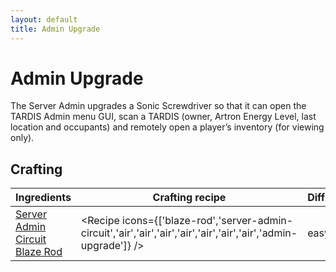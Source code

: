 ```yaml
---
layout: default
title: Admin Upgrade
---
```



Admin Upgrade
===================

The Server Admin upgrades a Sonic Screwdriver so that it can open the TARDIS Admin menu GUI, scan a TARDIS (owner, Artron Energy Level, last location and occupants) and remotely open a player’s inventory (for viewing only).

## Crafting

| Ingredients | Crafting recipe | Difficulty |
| ----------- | --------------- | ------------- |
| [Server Admin Circuit](/items/server-admin-circuit)<br/>[Blaze Rod](https://minecraft.wiki/w/Blaze_Rod) | <Recipe icons={['blaze-rod','server-admin-circuit','air','air','air','air','air','air','air','admin-upgrade']} /> | easy |

